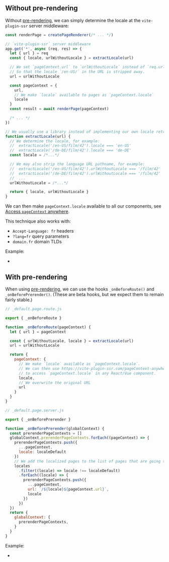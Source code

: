 
## Without pre-rendering

Without [pre-rendering](/pre-rendering), we can simply determine the locale at the `vite-plugin-ssr` server middleware:

```js
const renderPage = createPageRenderer(/* ... */)

// `vite-plugin-ssr` server middleware
app.get('*', async (req, res) => {
  let { url } = req
  const { locale, urlWithoutLocale } = extractLocale(url)

  // We set `pageContext.url` to `urlWithoutLocale` instead of `req.url`.
  // So that the locale `/en-US/` in the URL is stripped away.
  url = urlWithoutLocale

  const pageContext = {
    url,
    // We make `locale` available to pages as `pageContext.locale`
    locale
  }
  const result = await renderPage(pageContext)

  /* ... */
})

// We usually use a library instead of implementing our own locale retrieval mechanism
function extractLocale(url) {
  // We determine the locale, for example:
  //  extractLocale('/en-US/film/42').locale === 'en-US'
  //  extractLocale('/de-DE/film/42').locale === 'de-DE'
  const locale = /*...*/

  // We may also strip the language URL pathname, for example:
  //  extractLocale('/en-US/film/42').urlWithoutLocale === '/film/42'
  //  extractLocale('/de-DE/film/42').urlWithoutLocale === '/film/42'
  //  ...
  urlWithoutLocale = /*...*/

  return { locale, urlWithoutLocale }
}
```

We can then make `pageContext.locale` available to all our components, see [Access `pageContext` anywhere](/pageContext-anywhere).

This technique also works with:

- `Accept-Language: fr` headers
- `?lang=fr` query parameters
- `domain.fr` domain TLDs

Example:
- <RepoLink path='/examples/i18n/' />


## With pre-rendering

When using [pre-rendering](/pre-rendering),
we can use the hooks `_onBeforeRoute()` and `_onBeforePrerender()`.
(These are beta hooks, but we expect them to remain fairly stable.)

```js
// _default.page.route.js

export { _onBeforeRoute }

function _onBeforeRoute(pageContext) {
  let { url } = pageContext

  const { urlWithoutLocale, locale } = extractLocale(url)
  url = urlWithoutLocale

  return {
    pageContext: {
      // We make `locale` available as `pageContext.locale`.
      // We can then use https://vite-plugin-ssr.com/pageContext-anywhere
      // to access `pageContext.locale` in any React/Vue component.
      locale,
      // We overwrite the original URL
      url
    }
  }
}
```

```js
// _default.page.server.js

export { _onBeforePrerender }

function _onBeforePrerender(globalContext) {
  const prerenderPageContexts = []
  globalContext.prerenderPageContexts.forEach((pageContext) => {
    prerenderPageContexts.push({
      ...pageContext,
      locale: localeDefault
    })
    // We add the localized pages to the list of pages that are going to be pre-rendered
    locales
      .filter((locale) => locale !== localeDefault)
      .forEach((locale) => {
        prerenderPageContexts.push({
          ...pageContext,
          url: `/${locale}${pageContext.url}`,
          locale
        })
      })
  })
  return {
    globalContext: {
      prerenderPageContexts,
    }
  }
}
```

Example:
- <RepoLink path='/examples/i18n-prerender/' />
